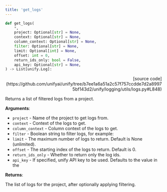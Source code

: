 ```yaml
---
title: 'get_logs'
---
```


```python
def get_logs(
    *,
    project: Optional[str] = None,
    context: Optional[str] = None,
    column_context: Optional[str] = None,
    filter: Optional[str] = None,
    limit: Optional[int] = None,
    offset: int = 0,
    return_ids_only: bool = False,
    api_key: Optional[str] = None,
) -> List[unify.Log]:
```

<p align="right">[source code](https://github.com/unifyai/unify/tree/b7ee1a6a51a2c57f757ccdde7d2a89975bf143d2/unify/logging/utils/logs.py#L848)</p>

Returns a list of filtered logs from a project.

**Arguments**:

- `project` - Name of the project to get logs from.
- `context` - Context of the logs to get.
- `column_context` - Column context of the logs to get.
- `filter` - Boolean string to filter logs, for example:
- `limit` - The maximum number of logs to return. Default is None (unlimited).
- `offset` - The starting index of the logs to return. Default is 0.
- `return_ids_only` - Whether to return only the log ids.
- `api_key` - If specified, unify API key to be used. Defaults to the value in the



**Returns**:

The list of logs for the project, after optionally applying filtering.